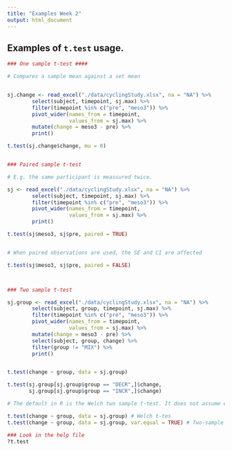 ```yaml
---
title: "Examples Week 2"
output: html_document
---
```


## Examples of `t.test` usage. 

```r

### One sample t-test ####

# Compares a sample mean against a set mean


sj.change <- read_excel("./data/cyclingStudy.xlsx", na = "NA") %>%
        select(subject, timepoint, sj.max) %>%
        filter(timepoint %in% c("pre", "meso3")) %>%
        pivot_wider(names_from = timepoint, 
                    values_from = sj.max) %>%
        mutate(change = meso3 - pre) %>%
        print()

t.test(sj.change$change, mu = 0)


### Paired sample t-test

# E.g. the same participant is meassured twice.

sj <- read_excel("./data/cyclingStudy.xlsx", na = "NA") %>%
        select(subject, timepoint, sj.max) %>%
        filter(timepoint %in% c("pre", "meso3")) %>%
        pivot_wider(names_from = timepoint, 
                    values_from = sj.max) %>%
        print()

t.test(sj$meso3, sj$pre, paired = TRUE)


# When paired observations are used, the SE and CI are affected

t.test(sj$meso3, sj$pre, paired = FALSE)



### Two sample t-test

sj.group <- read_excel("./data/cyclingStudy.xlsx", na = "NA") %>%
        select(subject, group, timepoint, sj.max) %>%
        filter(timepoint %in% c("pre", "meso3")) %>%
        pivot_wider(names_from = timepoint, 
                    values_from = sj.max) %>%
        mutate(change = meso3 - pre) %>%
        select(subject, group, change) %>%
        filter(group != "MIX") %>%
        print()


t.test(change ~ group, data = sj.group)

t.test(sj.group[sj.group$group == "DECR",]$change, 
       sj.group[sj.group$group == "INCR",]$change)

# The default in R is the Welch two sample t-test. It does not assume equal variance in groups

t.test(change ~ group, data = sj.group) # Welch t-tes
t.test(change ~ group, data = sj.group, var.equal = TRUE) # Two-sample t-test

### Look in the help file
?t.test







```
